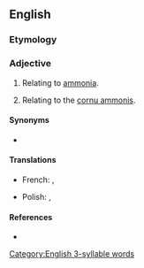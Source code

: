 ==English==

===Etymology===
{{suffix|en|ammonia|ic}}

===Adjective===
{{en-adj|-}}

# {{lb|en|inorganic chemistry}} Relating to [[ammonia]].
# {{lb|en|anatomy}} Relating to the [[cornu ammonis]].

====Synonyms====
* {{l|en|ammonical}}

====Translations====
{{trans-top|of or pertaining to ammonia}}
* French: {{t+|fr|ammoniac|m}}, {{t+|fr|ammoniaque|m}}
{{trans-mid}}
* Polish: {{t|pl|amoniakalny}}, {{t+|pl|amoniakowy}}
{{trans-bottom}}

====References====
* {{R:Webster 1913}}

[[Category:English 3-syllable words]]